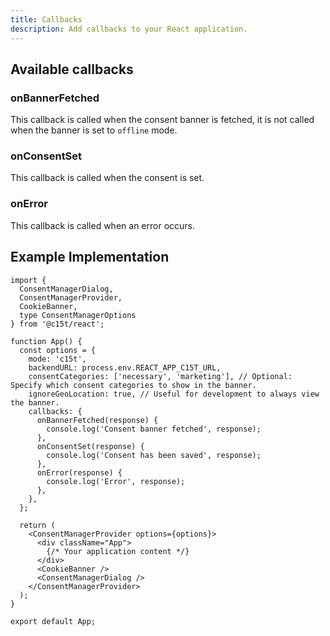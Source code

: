 ```yaml
---
title: Callbacks
description: Add callbacks to your React application.
---
```


## Available callbacks

### onBannerFetched

This callback is called when the consent banner is fetched, it is not called when the banner is set to `offline` mode.

<auto-type-table path="../../node_modules/c15t/src/types/callbacks.ts" name="OnBannerFetchedPayload" />

### onConsentSet

This callback is called when the consent is set.

<auto-type-table path="../../node_modules/c15t/src/types/callbacks.ts" name="OnConsentSetPayload" />

### onError

This callback is called when an error occurs.

<auto-type-table path="../../node_modules/c15t/src/types/callbacks.ts" name="OnErrorPayload" />


## Example Implementation
```tsx title="src/App.jsx"
import { 
  ConsentManagerDialog,
  ConsentManagerProvider,
  CookieBanner,
  type ConsentManagerOptions
} from '@c15t/react';

function App() {
  const options = {
    mode: 'c15t', 
    backendURL: process.env.REACT_APP_C15T_URL,
    consentCategories: ['necessary', 'marketing'], // Optional: Specify which consent categories to show in the banner. 
    ignoreGeoLocation: true, // Useful for development to always view the banner.
    callbacks: {
      onBannerFetched(response) {
        console.log('Consent banner fetched', response);
      },
      onConsentSet(response) {
        console.log('Consent has been saved', response);
      },
      onError(response) {
        console.log('Error', response);
      },
    },
  };

  return (
    <ConsentManagerProvider options={options}>
      <div className="App">
        {/* Your application content */}
      </div>
      <CookieBanner />
      <ConsentManagerDialog />
    </ConsentManagerProvider>
  );
}

export default App;
```